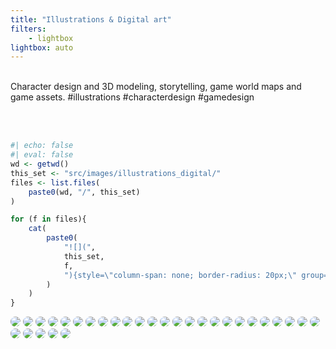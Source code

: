 ```yaml
---
title: "Illustrations & Digital art"
filters:
    - lightbox
lightbox: auto
---
```


<br/>
Character design and 3D modeling, storytelling, game world maps and game assets. #illustrations #characterdesign #gamedesign

<br/><br/>

::: gallery

::: column-page

```r
#| echo: false
#| eval: false
wd <- getwd()
this_set <- "src/images/illustrations_digital/"
files <- list.files(
    paste0(wd, "/", this_set)
)

for (f in files){
    cat(
        paste0(
            "![](",
            this_set,
            f,
            "){style=\"column-span: none; border-radius: 20px;\" group=\"my-gallery\"}\n"
        )
    )
}
```


![](src/images/illustrations_digital/1Building19_3Levels.jpg){style="column-span: none; border-radius: 20px;" group="my-gallery"}
![](src/images/illustrations_digital/2Building7_3Levels.jpg){style="column-span: none; border-radius: 20px;" group="my-gallery"}
![](src/images/illustrations_digital/3WorldMap.jpg){style="column-span: none; border-radius: 20px;" group="my-gallery"}
![](src/images/illustrations_digital/claireinforestdave_small.png){style="column-span: none; border-radius: 20px;" group="my-gallery"}
![](src/images/illustrations_digital/clairekeyart_small.png){style="column-span: none; border-radius: 20px;" group="my-gallery"}
![](src/images/illustrations_digital/comicbook_wip_final.jpg){style="column-span: none; border-radius: 20px;" group="my-gallery"}
![](src/images/illustrations_digital/conceptartladybug.jpg){style="column-span: none; border-radius: 20px;" group="my-gallery"}
![](src/images/illustrations_digital/conceptartladybug2.jpg){style="column-span: none; border-radius: 20px;" group="my-gallery"}
![](src/images/illustrations_digital/davekeyart_v2-copy.jpg){style="column-span: none; border-radius: 20px;" group="my-gallery"}
![](src/images/illustrations_digital/download-1.jpg){style="column-span: none; border-radius: 20px;" group="my-gallery"}
![](src/images/illustrations_digital/download.jpg){style="column-span: none; border-radius: 20px;" group="my-gallery"}
![](src/images/illustrations_digital/game.jpg){style="column-span: none; border-radius: 20px;" group="my-gallery"}
![](src/images/illustrations_digital/Girl20s.jpg){style="column-span: none; border-radius: 20px;" group="my-gallery"}
![](src/images/illustrations_digital/img_0253.jpeg){style="column-span: none; border-radius: 20px;" group="my-gallery"}
![](src/images/illustrations_digital/img_1009.jpeg){style="column-span: none; border-radius: 20px;" group="my-gallery"}
![](src/images/illustrations_digital/img_1397.jpg){style="column-span: none; border-radius: 20px;" group="my-gallery"}
![](src/images/illustrations_digital/img_1398.jpg){style="column-span: none; border-radius: 20px;" group="my-gallery"}
![](src/images/illustrations_digital/img_1399.jpg){style="column-span: none; border-radius: 20px;" group="my-gallery"}
![](src/images/illustrations_digital/img_1400.jpg){style="column-span: none; border-radius: 20px;" group="my-gallery"}
![](src/images/illustrations_digital/img-1352.jpg){style="column-span: none; border-radius: 20px;" group="my-gallery"}
![](src/images/illustrations_digital/img-1353.jpg){style="column-span: none; border-radius: 20px;" group="my-gallery"}
![](src/images/illustrations_digital/img-1356.jpg){style="column-span: none; border-radius: 20px;" group="my-gallery"}
![](src/images/illustrations_digital/img-1357.jpg){style="column-span: none; border-radius: 20px;" group="my-gallery"}
![](src/images/illustrations_digital/img-1359.jpg){style="column-span: none; border-radius: 20px;" group="my-gallery"}
![](src/images/illustrations_digital/img-1361.jpg){style="column-span: none; border-radius: 20px;" group="my-gallery"}
![](src/images/illustrations_digital/img-1362.jpg){style="column-span: none; border-radius: 20px;" group="my-gallery"}
![](src/images/illustrations_digital/img-1363.jpg){style="column-span: none; border-radius: 20px;" group="my-gallery"}
![](src/images/illustrations_digital/map_finished-small.jpg){style="column-span: none; border-radius: 20px;" group="my-gallery"}
![](src/images/illustrations_digital/nwofthegreendragon.jpg){style="column-span: none; border-radius: 20px;" group="my-gallery"}
![](src/images/illustrations_digital/poster1.jpg){style="column-span: none; border-radius: 20px;" group="my-gallery"}

:::

:::
